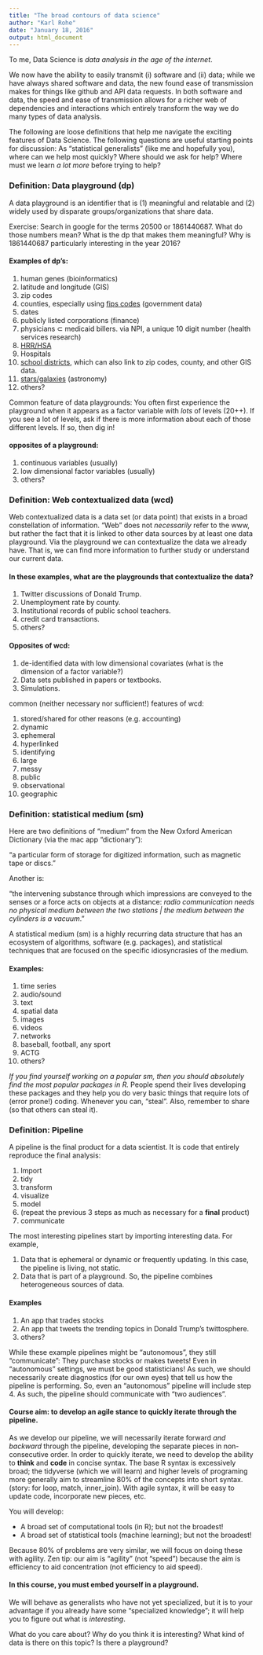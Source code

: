 ```yaml
---
title: "The broad contours of data science"
author: "Karl Rohe"
date: "January 18, 2016"
output: html_document
---
```


To me, Data Science is *data analysis in the age of the internet*.  

We now have the ability to easily transmit (i) software and (ii) data; while we have always shared software and data, the new found ease of transmission makes for things like github and API data requests. In both software and data, the speed and ease of transmission allows for a richer web of dependencies and interactions which entirely transform the way we do many types of data analysis.

The following are loose definitions that help me navigate the exciting features of Data Science. The following questions are useful starting points for discussion: As "statistical generalists" (like me and hopefully you), where can we help most quickly?  Where should we ask for help?  Where must we learn *a lot more* before trying to help?

###  Definition: Data playground (dp)  
A data playground is an identifier that is (1) meaningful and relatable and (2) widely used by disparate groups/organizations that share data. 

Exercise:  Search in google for the terms 20500 or 1861440687.  What do those numbers mean?  What is the dp that makes them meaningful?  Why is 1861440687 particularly interesting in the year 2016?

#### Examples of dp's:
1)  human genes (bioinformatics)
4)  latitude and longitude (GIS) 
1)  zip codes 
2)  counties, especially using [fips codes](http://www.bls.gov/lau/laucntycur14.txt) (government data)
3)  dates
4)  publicly listed corporations (finance)
5)  physicians $\subset$ medicaid billers. via NPI, a unique 10 digit number  (health services research)
8)  [HRR/HSA](http://www.dartmouthatlas.org/data/region/)
3)  Hospitals
6)  [school districts](https://nces.ed.gov/ccd/elsi/tableGenerator.aspx), which can also link to zip codes, county, and other GIS data.
9)  [stars/galaxies](http://messier.seds.org/xtra/ngc/n7789.html) (astronomy) 
10) others?

Common feature of data playgrounds:
You often first experience the playground when it appears as a factor variable with *lots* of levels (20++).   If you see a lot of levels, ask if there is more information about each of those different levels.  If so, then dig in!

#### opposites of a playground:
1)  continuous variables (usually)
3)  low dimensional factor variables (usually)
5)  others?


### Definition:  Web contextualized data (wcd) 
Web contextualized data is a data set (or data point) that exists in a broad constellation of information.  “Web” does not *necessarily* refer to the www, but rather the fact that it is linked to other data sources by at least one data playground.  Via the playground we can contextualize the data we already have.  That is, we can find more information to further study or understand our current data. 

#### In these examples, what are the playgrounds that contextualize the data?     
1)  Twitter discussions of Donald Trump.
2)  Unemployment rate by county.
3)  Institutional records of public school teachers.
4)  credit card transactions.  
5)  others?

#### Opposites of wcd:  

1)  de-identified data with low dimensional covariates (what is the dimension of a factor variable?)
1)  Data sets published in papers or textbooks.  
2)  Simulations.  

common (neither necessary nor sufficient!) features of wcd:    

1)   stored/shared for other reasons (e.g. accounting)     
1)   dynamic  
1)   ephemeral  
1)   hyperlinked  
1)   identifying  
1)   large  
1)   messy  
1)   public   
1)   observational   
1)   geographic  


### Definition: statistical medium (sm)

Here are two definitions of "medium" from the New Oxford American Dictionary (via the mac app "dictionary"):

"a particular form of storage for digitized information, such as magnetic tape or discs." 

Another is:

"the intervening substance through which impressions are conveyed to the senses or a force acts on objects at a distance: 
*radio communication needs no physical medium between the two stations |* 
*the medium between the cylinders is a vacuum*."




A statistical medium (sm) is a highly recurring data structure that has an ecosystem of algorithms, software (e.g. packages), and statistical techniques that are focused on the specific idiosyncrasies of the medium.

#### Examples:    

1)  time series
4)  audio/sound 
4)  text  
3)  spatial data
5)  images
6)  videos
8)  networks
9)  baseball, football, any sport
1)  ACTG
9)  others? 

*If you find yourself working on a popular sm, then you should absolutely find the most popular packages in R.*  People spend their lives developing these packages and they help you do very basic things that require lots of (error prone!) coding.  Whenever you can, "steal".  Also, remember to share (so that others can steal it).  

### Definition:  Pipeline
A pipeline is the final product for a data scientist.  It is code that entirely reproduce the final analysis:  

1)  Import 
2)  tidy
2)  transform
3)  visualize
4)  model
3)  (repeat the previous 3 steps as much as necessary for a **final** product)
4)  communicate

The most interesting pipelines start by importing interesting data.  For example,

1) Data that is ephemeral or dynamic or frequently updating.  In this case, the pipeline is living, not static.  
3) Data that is part of a playground. So, the pipeline combines heterogeneous sources of data. 

#### Examples  

1) An app that trades stocks 
2) An app that tweets the trending topics in Donald Trump's twittosphere.  
4) others?

While these example pipelines might be "autonomous", they still "communicate":  They purchase stocks or makes tweets!  Even in "autonomous" settings, we must be good statisticians! As such, we should necessarily create diagnostics (for our own eyes) that tell us how the pipeline is performing.  So, even an "autonomous" pipeline will include step 4.  As such, the pipeline should communicate with "two audiences".

#### Course aim: to develop an agile stance to quickly iterate through the pipeline.  

As we develop our pipeline, we will necessarily iterate forward *and backward* through the pipeline, developing the separate pieces in non-consecutive order.  In order to quickly iterate, we need to develop the ability to **think** and **code** in concise syntax.  The base R syntax is excessively broad; the tidyverse (which we will learn) and higher levels of programing more generally aim to streamline 80% of the concepts into short syntax.  (story: for loop, match, inner_join). With agile syntax, it will be easy to update code, incorporate new pieces, etc.  

You will develop:

-  A broad set of computational tools (in R); but not the broadest!
-  A broad set of statistical tools (machine learning); but not the broadest!

Because 80% of problems are very similar, we will focus on doing these with agility. Zen tip:  our aim is "agility" (not "speed") because the aim is efficiency to aid concentration (not efficiency to aid speed). 

#### In this course, you must embed yourself in a playground.
  
We will behave as generalists who have not yet specialized, but it is to your advantage if you already have some "specialized knowledge"; it will help you to figure out what is *interesting*.

What do you care about?  Why do you think it is interesting? What kind of data is there on this topic?  Is there a playground?  
